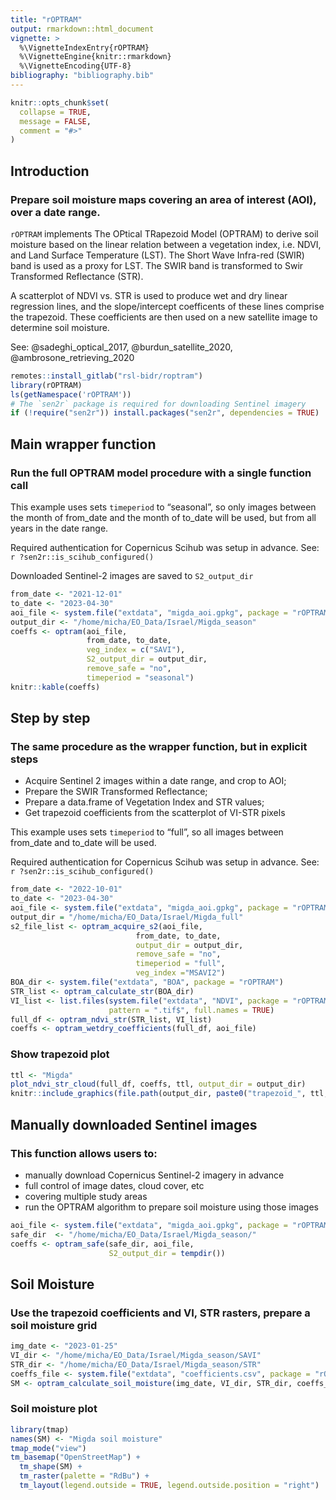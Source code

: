 ```yaml
---
title: "rOPTRAM"
output: rmarkdown::html_document
vignette: >
  %\VignetteIndexEntry{rOPTRAM}
  %\VignetteEngine{knitr::rmarkdown}
  %\VignetteEncoding{UTF-8}
bibliography: "bibliography.bib"
---
```


```r
knitr::opts_chunk$set(
  collapse = TRUE,
  message = FALSE,
  comment = "#>"
)
```

## Introduction

### Prepare soil moisture maps covering an area of interest (AOI), over a date range.


`rOPTRAM` implements The OPtical TRapezoid Model (OPTRAM) to derive soil moisture based on the linear relation between a vegetation index, i.e. NDVI, and Land Surface Temperature (LST). The Short Wave Infra-red (SWIR) band is used as a proxy for LST. The SWIR band is transformed to Swir Transformed Reflectance (STR).
  
A scatterplot of NDVI vs. STR is used to produce wet and dry linear regression lines, and the slope/intercept coefficents of these lines comprise the trapezoid. These coefficients are then used on a new satellite image to determine soil moisture.

  See:  @sadeghi_optical_2017, @burdun_satellite_2020, @ambrosone_retrieving_2020


```r
remotes::install_gitlab("rsl-bidr/roptram")
library(rOPTRAM)
ls(getNamespace('rOPTRAM'))
# The `sen2r` package is required for downloading Sentinel imagery
if (!require("sen2r")) install.packages("sen2r", dependencies = TRUE)
```

## Main wrapper function

### Run the full OPTRAM model procedure with a single function call

This example uses sets `timeperiod` to "seasonal", so only images between the month of from_date and the month of to_date will be used, but from all years in the date range.

Required authentication for Copernicus Scihub was setup in advance.
See: `r ?sen2r::is_scihub_configured()`

Downloaded Sentinel-2 images are saved to `S2_output_dir`


```r
from_date <- "2021-12-01"
to_date <- "2023-04-30"
aoi_file <- system.file("extdata", "migda_aoi.gpkg", package = "rOPTRAM")
output_dir <- "/home/micha/EO_Data/Israel/Migda_season"
coeffs <- optram(aoi_file,
                 from_date, to_date,
                 veg_index = c("SAVI"),
                 S2_output_dir = output_dir,
                 remove_safe = "no",
                 timeperiod = "seasonal")
knitr::kable(coeffs)
```


## Step by step

### The same procedure as the wrapper function, but in explicit steps

  - Acquire Sentinel 2 images within a date range, and crop to AOI;
  - Prepare the SWIR Transformed Reflectance;
  - Prepare a data.frame of Vegetation Index and STR values;
  - Get trapezoid coefficients from the scatterplot of VI-STR pixels

This example uses sets `timeperiod` to "full", so all images between from_date and to_date will be used.

Required authentication for Copernicus Scihub was setup in advance.
See: `r ?sen2r::is_scihub_configured()`

```r
from_date <- "2022-10-01"
to_date <- "2023-04-30"
aoi_file <- system.file("extdata", "migda_aoi.gpkg", package = "rOPTRAM")
output_dir = "/home/micha/EO_Data/Israel/Migda_full"
s2_file_list <- optram_acquire_s2(aoi_file,
                            from_date, to_date,
                            output_dir = output_dir,
                            remove_safe = "no",
                            timeperiod = "full",
                            veg_index ="MSAVI2")
BOA_dir <- system.file("extdata", "BOA", package = "rOPTRAM")
STR_list <- optram_calculate_str(BOA_dir)
VI_list <- list.files(system.file("extdata", "NDVI", package = "rOPTRAM"),
                      pattern = ".tif$", full.names = TRUE)
full_df <- optram_ndvi_str(STR_list, VI_list)
coeffs <- optram_wetdry_coefficients(full_df, aoi_file)
```

### Show trapezoid plot

```r
ttl <- "Migda"
plot_ndvi_str_cloud(full_df, coeffs, ttl, output_dir = output_dir)
knitr::include_graphics(file.path(output_dir, paste0("trapezoid_", ttl, ".png")))
```

## Manually downloaded Sentinel images

### This function allows users to:

  - manually download Copernicus Sentinel-2 imagery in advance
  - full control of image dates, cloud cover, etc
  - covering multiple study areas
  - run the OPTRAM algorithm to prepare soil moisture using those images

```r
aoi_file <- system.file("extdata", "migda_aoi.gpkg", package = "rOPTRAM")
safe_dir  <- "/home/micha/EO_Data/Israel/Migda_season/"
coeffs <- optram_safe(safe_dir, aoi_file,
                      S2_output_dir = tempdir())
```

## Soil Moisture

### Use the trapezoid coefficients and VI, STR rasters, prepare a soil moisture grid

```r
img_date <- "2023-01-25"
VI_dir <- "/home/micha/EO_Data/Israel/Migda_season/SAVI"
STR_dir <- "/home/micha/EO_Data/Israel/Migda_season/STR"
coeffs_file <- system.file("extdata", "coefficients.csv", package = "rOPTRAM")
SM <- optram_calculate_soil_moisture(img_date, VI_dir, STR_dir, coeffs_file)
```

### Soil moisture plot
```r
library(tmap)
names(SM) <- "Migda soil moisture"
tmap_mode("view")
tm_basemap("OpenStreetMap") +
  tm_shape(SM) + 
  tm_raster(palette = "RdBu") +
  tm_layout(legend.outside = TRUE, legend.outside.position = "right")
```

